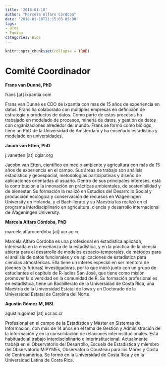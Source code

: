 ```yaml
---
title: '2018-01-18'
author: "Marcela Alfaro Córdoba"
date: '2018-01-18T21:15:03-05:00'
tags:
- Bios
- Equipo
categories: Bios
---
```


```r
knitr::opts_chunk$set(collapse = TRUE)
```

# Comité Coordinador

**Frans van Dunné, PhD**

frans [at] ixpantia.com


Frans van Dunné es CDO de ixpantia con mas de 15 años de experiencia en datos. Frans ha colaborado con múltiples empresas en definición de estrategia y productos de datos. Como parte de estos procesos ha trabajado en modelado de procesos, minería de datos, y gestión de datos con organizaciones alrededor del mundo. Frans se formó como biólogo, tiene un PhD de la Universidad de Amsterdam y ha enseñado estadística y modelado en universidades.

**Jacob van Etten, PhD**

j.vanetten [at] cgiar.org


Jacobn van Etten, científico en medio ambiente y agricultura con más de 15 años de experiencia en el campo. Sus áreas de trabajo son análisis estadístico y geoespacial, metodologías participativas y diseño de aplicaciones orientadas al usuario. Dentro de sus principales intereses, está la contribución a la innovación en prácticas ambientales, de sostenibilidad y de bienestar. Su formación la realizó en Estudios del Desarrollo Social y producción ecológica y conservación de recursos en Wageningen University en Holanda, y el Bachillerato y su Maestría las realizó en el programa interdisciplinario en agricultura, ciencia y desarrollo internacional de Wageningen University.

**Marcela Alfaro Córdoba, PhD**

marcela.alfarocordoba [at] ucr.ac.cr

Marcela Alfaro Córdoba es una profesional en estadística aplicada, interesada en la enseñanza de la estadística, y en la práctica de la ciencia abierta para el desarrollo de modelos espacio-temporales, de métodos para el análisis de datos funcionales y de aplicaciones de estadística para ciencias atmosféricas. Ella tiene un interés especial en ser mentora de jóvenes (y futuras) investigadoras, por lo que inició junto con un grupo de estudiantes el capítulo de R-ladies San José, que tiene como misión promover la diversidad en la comunidad de R. Su formación profesional es en estadística, tiene un Bachillerato de la Universidad de Costa Rica, una Maestría de la Universidad Estatal de Iowa y un Doctorado de la Universidad Estatal de Carolina del Norte.


**Agustín Gómez M, MSI.**

agustin.gomez [at] ucr.ac.cr

Profesional en el campo de la Estadística y Máster en Sistemas de Información, con más de 14 años en el tema de Gestión y Administración de la información y en la consolidación de relaciones interinstitucionales. Está habituado al trabajo interdisciplinario e interinstitucional. Actualmente trabaja en el Observatorio del Desarrollo, Escuela de Estadística y miembro del Observatorio MiPYMEs, Observatorio Cousteau para los Mares y Costa de Centroamérica. Se formó en la Universidad de Costa Rica y en la Universidad Latina de Costa Rica. 


